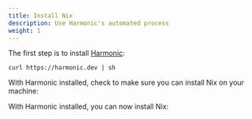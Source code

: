 ```yaml
---
title: Install Nix
description: Use Harmonic's automated process
weight: 1
---
```


The first step is to install [Harmonic]:

```shell
curl https://harmonic.dev | sh
```

With Harmonic installed, check to make sure you can install Nix on your machine:

<Harmonic command="plan" />

With Harmonic installed, you can now install Nix:

<Harmonic command="install" />

[harmonic]: https://github.com/DeterminateSystems/harmonic
